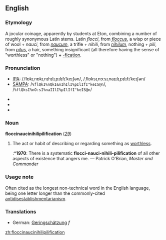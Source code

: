 {{wikipedia}}
{{wikiquote}}
==English==
===Etymology===
A jocular coinage, apparently by students at Eton, combining a number of roughly synonymous Latin stems.  Latin ''flocci'', from ''[[floccus]]'', a wisp or piece of wool + ''nauci'', from ''[[naucum]]'', a trifle + ''nihili'', from ''[[nihilum]]'', nothing + ''pili'', from ''[[pilus]]'', a hair, something insignificant (all therefore having the sense of "worthless" or "nothing") + [[-fication]].

===Pronunciation===
*[[IPA]]: /ˌflɒkɪˌnɒkɪˌnɪhɪlɪˌpɪlɪfɪˈkeɪʃən/, /ˌflɒksɪˌnɔːsɪˌnaɪɪlɪˌpɪlɪfɪˈkeɪʃən/
*[[SAMPA]]: /<tt>%flQkI%nQkI&nIhIlI%pIlIfI"keIS@n</tt>/, /<tt>%flQksI%nO:sI%naIIlI%pIlIfI"keIS@n</tt>/

*{{audio|en-us-floccinaucinihilipilification.ogg|Audio 1 (US)}}
*{{audio|en-us-floccinaucinihilipilification_2.ogg|Audio 2 (US)}}
*{{audio|en-uk-floccinaucinihilipilification.ogg|Audio (UK)}}

===Noun===
'''floccinaucinihilipilification''' (''[[29]]'')

#The act or habit of describing or regarding something as [[worthless]].
#:*'''1970''': There is a systematic '''flocci-nauci-nihili-pilification''' of all other aspects of existence that angers me. — Patrick O'Brian, ''Master and Commander''

===Usage note===
Often cited as the longest non-technical word in the English language, being one letter longer than the commonly-cited [[antidisestablishmentarianism]].

===Translations===
*German: [[Geringschätzung]] ''f''


[[zh:floccinaucinihilipilification]]